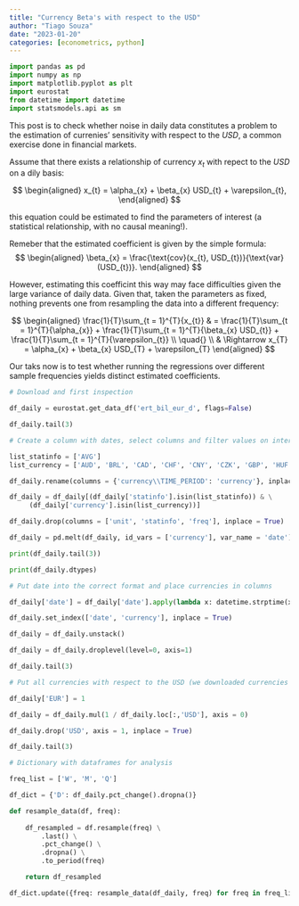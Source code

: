 ```yaml
---
title: "Currency Beta's with respect to the USD"
author: "Tiago Souza"
date: "2023-01-20"
categories: [econometrics, python]
---
```


```python
import pandas as pd
import numpy as np
import matplotlib.pyplot as plt
import eurostat
from datetime import datetime
import statsmodels.api as sm
```

This post is to check whether noise in daily data constitutes a problem to the estimation of currenies' sensitivity with respect to the $USD$, a common exercise done in financial markets.

Assume that there exists a relationship of currency $x_{t}$  with repect to the $USD$ on a dily basis:

$$
\begin{aligned}
x_{t} = \alpha_{x} + \beta_{x} USD_{t} + \varepsilon_{t},
\end{aligned}
$$

this equation could be estimated to find the parameters of interest (a statistical relationship, with no causal meaning!).

Remeber that the estimated coefficient is given by the simple formula:
$$
\begin{aligned}
\beta_{x} = \frac{\text{cov}(x_{t}, USD_{t})}{\text{var}(USD_{t})}.
\end{aligned}
$$

However, estimating this coefficint this way may face difficulties given the large variance of daily data.  Given that, taken the parameters as fixed, nothing prevents one from resampling the data into a different frequency:

$$
\begin{aligned}
\frac{1}{T}\sum_{t = 1}^{T}{x_{t}} & = \frac{1}{T}\sum_{t = 1}^{T}{\alpha_{x}} + \frac{1}{T}\sum_{t = 1}^{T}{\beta_{x} USD_{t}} + \frac{1}{T}\sum_{t = 1}^{T}{\varepsilon_{t}} \\
\quad{} \\
& \Rightarrow x_{T} = \alpha_{x} + \beta_{x} USD_{T} + \varepsilon_{T}
\end{aligned}
$$

Our taks now is to test whether running the regressions over different sample frequencies yields distinct estimated coefficients.

```python
# Download and first inspection 

df_daily = eurostat.get_data_df('ert_bil_eur_d', flags=False)

df_daily.tail(3)
```

```python
# Create a column with dates, select columns and filter values on interest

list_statinfo = ['AVG']
list_currency = ['AUD', 'BRL', 'CAD', 'CHF', 'CNY', 'CZK', 'GBP', 'HUF', 'IDR', 'JPY', 'MXN', 'NZD', 'PLN', 'TRY', 'USD', 'ZAR']

df_daily.rename(columns = {'currency\\TIME_PERIOD': 'currency'}, inplace = True)

df_daily = df_daily[(df_daily['statinfo'].isin(list_statinfo)) & \
     (df_daily['currency'].isin(list_currency))]

df_daily.drop(columns = ['unit', 'statinfo', 'freq'], inplace = True)

df_daily = pd.melt(df_daily, id_vars = ['currency'], var_name = 'date')

print(df_daily.tail(3))

print(df_daily.dtypes)
```

```python
# Put date into the correct format and place currencies in columns

df_daily['date'] = df_daily['date'].apply(lambda x: datetime.strptime(x, '%Y-%m-%d'))

df_daily.set_index(['date', 'currency'], inplace = True)

df_daily = df_daily.unstack()

df_daily = df_daily.droplevel(level=0, axis=1)

df_daily.tail(3)
```

```python
# Put all currencies with respect to the USD (we downloaded currencies with respect to the EUR)

df_daily['EUR'] = 1

df_daily = df_daily.mul(1 / df_daily.loc[:,'USD'], axis = 0)

df_daily.drop('USD', axis = 1, inplace = True)

df_daily.tail(3)
```

```python
# Dictionary with dataframes for analysis

freq_list = ['W', 'M', 'Q']

df_dict = {'D': df_daily.pct_change().dropna()}

def resample_data(df, freq):
    
    df_resampled = df.resample(freq) \
        .last() \
        .pct_change() \
        .dropna() \
        .to_period(freq)

    return df_resampled

df_dict.update({freq: resample_data(df_daily, freq) for freq in freq_list})
```